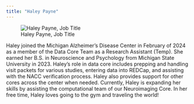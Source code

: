 ```yaml
---
title: "Haley Payne"
---
```

::: {.grid}

::: {.g-col-6}
![Haley Payne, Job Title](../images/Payne_Haley.jpg)
:::

::: {.g-col-6}

Haley joined the Michigan Alzheimer’s Disease Center in February of 2024 as a member of the Data Core Team as a Research Assistant (Temp). She earned her B.S. in Neuroscience and Psychology from Michigan State University in 2023. Haley’s role in data core includes prepping and handling visit packets for various studies, entering data into REDCap, and assisting with the NACC verification process. Haley also provides support for other cores across the center when needed. Currently, Haley is expanding her skills by assisting the computational team of our Neuroimaging Core. In her free time, Haley loves going to the gym and traveling the world!  

:::
:::